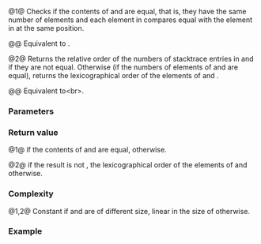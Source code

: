 {{title|1=operator==, operator&lt;=&gt;&lt;small&gt;(std::basic_stacktrace)&lt;/small&gt;}}
{{cpp/utility/basic_stacktrace/navbar}}
{{dcl begin}}
{{dcl|num=1|since=c++23|1=
template&lt; class Allocator2 &gt;
friend bool operator==( const basic_stacktrace&amp; lhs,
                        const basic_stacktrace&lt;Allocator2&gt;&amp; rhs ) noexcept;
}}
{{dcl|num=2|since=c++23|1=
template&lt; class Allocator2 &gt;
friend std::strong_ordering
    operator&lt;=&gt;( const basic_stacktrace&amp; lhs,
                 const basic_stacktrace&lt;Allocator2&gt;&amp; rhs ) noexcept;
}}
{{dcl end}}

@1@ Checks if the contents of {{c|lhs}} and {{c|rhs}} are equal, that is, they have the same number of elements and each element in {{c|lhs}} compares equal with the element in {{c|rhs}} at the same position.

@@ Equivalent to {{c|return std::equal(lhs.begin(), lhs.end(), rhs.begin(), rhs.end());}}.

@2@ Returns the relative order of the numbers of stacktrace entries in {{c|lhs}} and {{c|rhs}} if they are not equal. Otherwise (if the numbers of elements of {{c|lhs}} and {{c|rhs}} are equal), returns the lexicographical order of the elements of {{c|lhs}} and {{c|rhs}}.

@@ Equivalent to&lt;br&gt;{{c|1=if (auto cmp = lhs.size() &lt;=&gt; rhs.size(); cmp != 0)
    return cmp;
else
    return std::lexicographical_compare_three_way(lhs.begin(), lhs.end(),
                                                  rhs.begin(), rhs.end());}}.

{{cpp/hidden friend|std::basic_stacktrace&lt;Allocator&gt;|plural=yes|tmpl=yes}}

{{cpp/note synthesized compare}}

===Parameters===
{{par begin}}
{{par|lhs, rhs|{{tt|basic_stacktrace}}s whose contents to compare}}
{{par end}}

===Return value===
@1@ {{c|true}} if the contents of {{c|lhs}} and {{c|rhs}} are equal, {{c|false}} otherwise.

@2@ {{c|1=lhs.size() &lt;=&gt; rhs.size()}} if the result is not {{lc|std::strong_order::equal}}, the lexicographical order of the elements of {{c|lhs}} and {{c|rhs}} otherwise.

===Complexity===
@1,2@ Constant if {{c|lhs}} and {{c|rhs}} are of different size, linear in the size of {{c|lhs}} otherwise.

===Example===
{{example}}

{{langlinks|es|ja|ru|zh}}